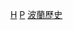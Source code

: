 {{Commonscat|Historians from Poland}}

[[Category:波蘭社會科學家|H]]
[[Category:各國歷史學家|P]]
[[Category:波蘭歷史|]]